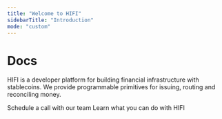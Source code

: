 ```yaml
---
title: "Welcome to HIFI"
sidebarTitle: "Introduction"
mode: "custom"
---
```


<div className="hero-section">
  <div id="flowing-light-container" className="flowing-light-container"></div>
  <div className="hero-content">
    <h1 className="hero-title">Docs</h1>
    <p className="hero-description">
      HIFI is a developer platform for building financial infrastructure with
      stablecoins. We provide programmable primitives for issuing, routing and
      reconciling money.
    </p>
    <section className="setup-section">
      <Columns cols={2}>
        <Card
          title="Request access"
          href="https://dashboard.hifibridge.com/login?request_access=true"
        >
          Schedule a call with our team
        </Card>
        <Card title="Explore the API" href="/docs">
          Learn what you can do with HIFI
        </Card>
      </Columns>
    </section>
  </div>
</div>
